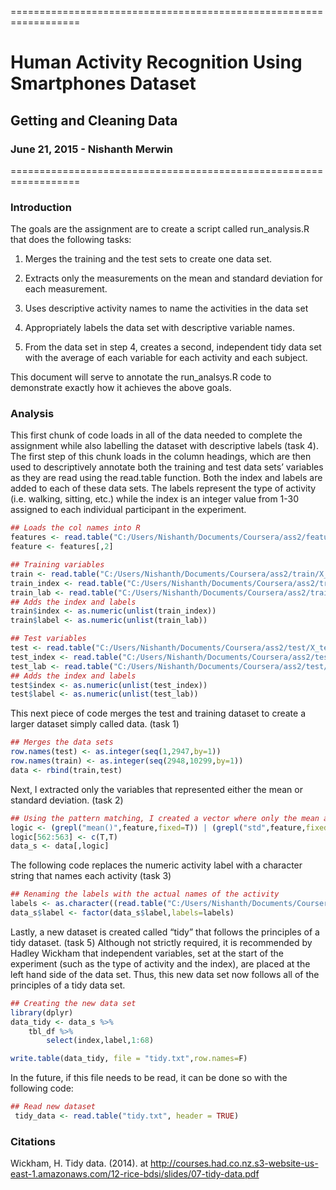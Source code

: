 ==================================================================

# Human Activity Recognition Using Smartphones Dataset

## Getting and Cleaning Data

### June 21, 2015 - Nishanth Merwin

==================================================================

### Introduction

The goals are the assignment are to create a script called run_analysis.R that does the following tasks:

1. Merges the training and the test sets to create one data set.

2. Extracts only the measurements on the mean and standard deviation for each measurement. 

3. Uses descriptive activity names to name the activities in the data set

4. Appropriately labels the data set with descriptive variable names. 

5. From the data set in step 4, creates a second, independent tidy data set with the average of each variable for each activity and each subject.

This document will serve to annotate the run_analsys.R code to demonstrate exactly how it achieves the above goals.

### Analysis

This first chunk of code loads in all of the data needed to complete the assignment while also labelling the dataset with descriptive labels (task 4). The first step of this chunk loads in the column headings, which are then used to descriptively annotate both the training and test data sets' variables as they are read using the read.table function. Both the index and labels are added to each of these data sets. The labels represent the type of activity (i.e. walking, sitting, etc.) while the index is an integer value from 1-30 assigned to each individual participant in the experiment. 

```r
## Loads the col names into R
features <- read.table("C:/Users/Nishanth/Documents/Coursera/ass2/features.txt")
feature <- features[,2]

## Training variables
train <- read.table("C:/Users/Nishanth/Documents/Coursera/ass2/train/X_train.txt",col.names=(feature),colClasses="numeric")
train_index <- read.table("C:/Users/Nishanth/Documents/Coursera/ass2/train/subject_train.txt",colClasses="numeric")
train_lab <- read.table("C:/Users/Nishanth/Documents/Coursera/ass2/train/y_train.txt",colClasses="numeric")
## Adds the index and labels
train$index <- as.numeric(unlist(train_index))
train$label <- as.numeric(unlist(train_lab))

## Test variables
test <- read.table("C:/Users/Nishanth/Documents/Coursera/ass2/test/X_test.txt",col.names=(feature),colClasses="numeric")
test_index <- read.table("C:/Users/Nishanth/Documents/Coursera/ass2/test/subject_test.txt",colClasses="numeric")
test_lab <- read.table("C:/Users/Nishanth/Documents/Coursera/ass2/test/y_test.txt",colClasses="numeric")
## Adds the index and labels
test$index <- as.numeric(unlist(test_index))
test$label <- as.numeric(unlist(test_lab))
```


This next piece of code merges the test and training dataset to create a larger dataset simply called data. (task 1)

```r
## Merges the data sets
row.names(test) <- as.integer(seq(1,2947,by=1))
row.names(train) <- as.integer(seq(2948,10299,by=1))
data <- rbind(train,test)
```


Next, I extracted only the variables that represented either the mean or standard deviation. (task 2)

```r
## Using the pattern matching, I created a vector where only the mean and std of each variable was recorded.
logic <- (grepl("mean()",feature,fixed=T)) | (grepl("std",feature,fixed=T))
logic[562:563] <- c(T,T)
data_s <- data[,logic]
```

The following code replaces the numeric activity label with a character string that names each activity (task 3)
```r
## Renaming the labels with the actual names of the activity
labels <- as.character((read.table("C:/Users/Nishanth/Documents/Coursera/ass2/activity_labels.txt"))[,2])
data_s$label <- factor(data_s$label,labels=labels)
```

Lastly, a new dataset is created called "tidy" that follows the principles of a tidy dataset. (task 5) Although not strictly required, it is recommended by Hadley Wickham that independent variables, set at the start of the experiment (such as the type of activity and the index), are placed at the left hand side of the data set. Thus, this new data set now follows all of the principles of a tidy data set.

```r
## Creating the new data set
library(dplyr)
data_tidy <- data_s %>%
    tbl_df %>%
        select(index,label,1:68)

write.table(data_tidy, file = "tidy.txt",row.names=F)
```

In the future, if this file needs to be read, it can be done so with the following code:
```r
## Read new dataset
 tidy_data <- read.table("tidy.txt", header = TRUE)
```



### Citations
Wickham, H. Tidy data. (2014). at <http://courses.had.co.nz.s3-website-us-east-1.amazonaws.com/12-rice-bdsi/slides/07-tidy-data.pdf>
